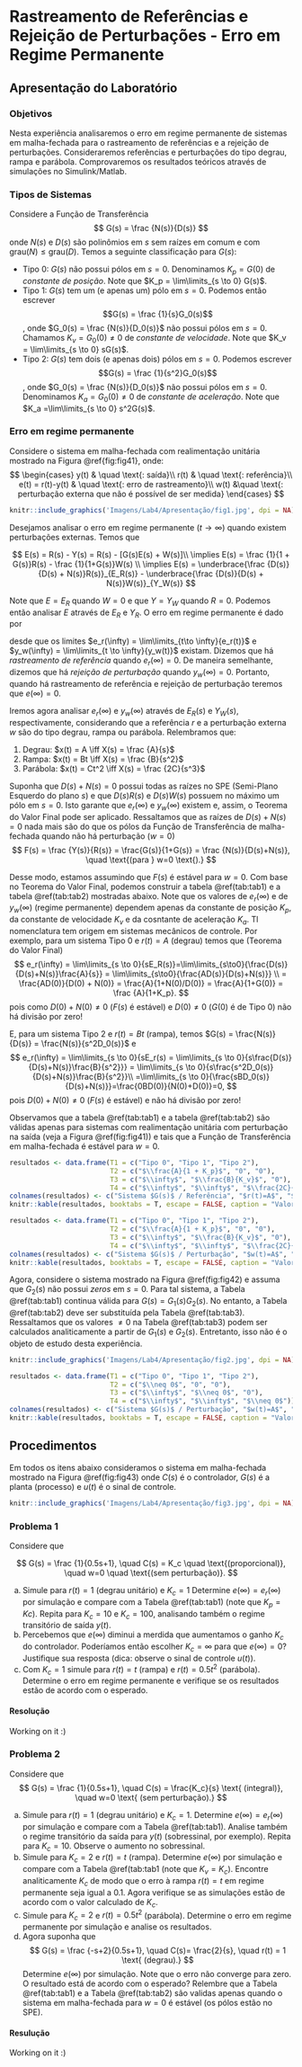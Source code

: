 # Rastreamento de Referências e Rejeição de Perturbações - Erro em Regime Permanente 

## Apresentação do Laboratório

### Objetivos

Nesta experiência analisaremos o erro em regime permanente de sistemas em malha-fechada para o rastreamento de referências e a rejeição de perturbações. Consideraremos referências e perturbações do tipo degrau, rampa e parábola. Comprovaremos os resultados teóricos através de simulações no Simulink/Matlab.

### Tipos de Sistemas

Considere a Função de Transferência
$$
G(s) = \frac {N(s)}{D(s)}
$$
onde $N(s)$ e $D(s)$ são polinômios em $s$ sem raízes em comum e com $\text{grau}(N) \leq \text{grau}(D)$. Temos a seguinte classificação para $G(s)$:

- Tipo 0: $G(s)$ não possui pólos em $s=0$. Denominamos $K_p = G(0)$ de *constante de posição*. Note que $K_p = \lim\limits_{s \to 0} G(s)$.
- Tipo 1: $G(s)$ tem um (e apenas um) pólo em $s=0$. Podemos então escrever $$G(s) = \frac {1}{s}G_0(s)$$, onde $G_0(s) = \frac {N(s)}{D_0(s)}$ não possui pólos em $s=0$. Chamamos $K_v= G_0(0) \neq 0$ de *constante de velocidade*. Note que $K_v = \lim\limits_{s \to 0} sG(s)$.
- Tipo 2: $G(s)$ tem dois (e apenas dois) pólos em $s=0$. Podemos escrever $$G(s) = \frac {1}{s^2}G_0(s)$$, onde $G_0(s) = \frac {N(s)}{D_0(s)}$ não possui pólos em $s=0$. Denominamos $K_a = G_0(0) \neq 0$ de *constante de aceleração*. Note que $K_a =\lim\limits_{s \to 0} s^2G(s)$.

### Erro em regime permanente

Considere o sistema em malha-fechada com realimentação unitária mostrado na Figura \@ref{fig:fig41}, onde:
$$
\begin{cases}
  y(t) & \quad \text{: saída}\\
  r(t) & \quad \text{: referência}\\
  e(t) = r(t)-y(t) & \quad \text{: erro de rastreamento}\\
  w(t) &\quad \text{: perturbação externa que não é possível de ser medida}
\end{cases}
$$

```r
knitr::include_graphics('Imagens/Lab4/Apresentação/fig1.jpg', dpi = NA)
```

Desejamos analisar o erro em regime permanente ($t \to \infty$) quando existem perturbações externas. Temos que

$$
E(s) = R(s) - Y(s) = R(s) - [G(s)E(s) + W(s)]\\
\implies E(s) = \frac {1}{1 + G(s)}R(s) - \frac {1}{1+G(s)}W(s) \\
\implies E(s) = \underbrace{\frac {D(s)}{D(s) + N(s)}R(s)}_{E_R(s)} - \underbrace{\frac {D(s)}{D(s) + N(s)}W(s)}_{Y_W(s)}
$$

Note que $E = E_R$ quando $W= 0$ e que $Y = Y_W$ quando $R=0$. Podemos então analisar $E$ através de $E_R$ e $Y_R$. O erro em regime permanente é dado por

\begin{align}
e(\infty) = \lim\limits_{t \to \infty}{e(t)} = e_r(\infty) - y_w(\infty), (\#eq:eq41)
\end{align}

desde que os limites $e_r(\infty) = \lim\limits_{t\to \infty}{e_r(t)}$ e $y_w(\infty) = \lim\limits_{t \to \infty}{y_w(t)}$ existam. Dizemos que há *rastreamento de referência* quando $e_r(\infty) = 0$. De maneira semelhante, dizemos que há *rejeição de perturbação* quando $y_w(\infty) = 0$. Portanto, quando há rastreamento de referência e rejeição de perturbação teremos que $e(\infty) = 0$.

Iremos agora analisar $e_r(\infty)$ e $y_w(\infty)$ através de $E_R(s)$ e $Y_W(s)$, respectivamente, considerando que a referência $r$ e a perturbação externa $w$ são do tipo degrau, rampa ou parábola. Relembramos que:

1. Degrau: $x(t) = A \iff X(s) = \frac {A}{s}$
2. Rampa: $x(t) = Bt \iff X(s) = \frac {B}{s^2}$
3. Parábola: $x(t) = Ct^2 \iff X(s) = \frac {2C}{s^3}$

Suponha que $D(s) + N(s) = 0$ possui todas as raízes no SPE (Semi-Plano Esquerdo do plano $s$) e que $D(s)R(s)$ e $D(s)W(s)$ possuem no máximo um pólo em $s=0$. Isto garante que $e_r(\infty)$ e $y_w(\infty)$ existem e, assim, o Teorema do Valor Final pode ser aplicado. Ressaltamos que as raízes de $D(s) + N(s) = 0$ nada mais são do que os pólos da Função de Transferência de malha-fechada quando não há perturbação ($w=0$)
$$
F(s) = \frac {Y(s)}{R(s)} = \frac{G(s)}{1+G(s)} = \frac {N(s)}{D(s)+N(s)}, \quad \text{(para } w=0 \text{).} 
$$

Desse modo, estamos assumindo que $F(s)$ é estável para $w=0$. Com base no Teorema do Valor Final, podemos construir a tabela \@ref(tab:tab1) e a tabela \@ref(tab:tab2) mostradas abaixo. Note que os valores de $e_r(\infty)$ e de $y_w(\infty)$ (regime permanente) dependem apenas da constante de posição $K_p$, da constante de velocidade $K_v$ e da cosntante de aceleração $K_a$. Tl nomenclatura tem origem em sistemas mecânicos de controle. Por exemplo, para um sistema Tipo 0 e $r(t)=A$ (degrau) temos que (Teorema do Valor Final)
$$
e_r(\infty) = \lim\limits_{s \to 0}{sE_R(s)}=\lim\limits_{s\to0}{\frac{D(s)}{D(s)+N(s)}\frac{A}{s}} = \lim\limits_{s\to0}{\frac{AD(s)}{D(s)+N(s)}} \\
= \frac{AD(0)}{D(0) + N(0)} = \frac{A}{1+N(0)/D(0)} = \frac{A}{1+G(0)} = \frac {A}{1+K_p}.
$$
pois como $D(0) + N(0) \neq 0$ ($F(s)$ é estável) e $D(0) \neq 0$ ($G(0)$ é de Tipo 0) não há divisão por zero!

E, para um sistema Tipo 2 e $r(t) = Bt$ (rampa), temos $G(s) = \frac{N(s)}{D(s)} = \frac{N(s)}{s^2D_0(s)}$ e
$$
e_r(\infty) = \lim\limits_{s \to 0}{sE_r(s) = \lim\limits_{s \to 0}{s\frac{D(s)}{D(s)+N(s)}\frac{B}{s^2}}} = \lim\limits_{s \to 0}{s\frac{s^2D_0(s)}{D(s)+N(s)}\frac{B}{s^2}}\\
=\lim\limits_{s \to 0}{\frac{sBD_0(s)}{D(s)+N(s)}}=\frac{0BD(0)}{N(0)+D(0)}=0,
$$
pois $D(0) + N(0) \neq 0$ ($F(s)$ é estável) e não há divisão por zero!

Observamos que a tabela \@ref(tab:tab1) e a tabela \@ref(tab:tab2) são válidas apenas para sistemas com realimentação unitária com perturbação na saída (veja a Figura \@ref(fig:fig41)) e tais que a Função de Transferência em malha-fechada é estável para $w=0$.

```r
resultados <- data.frame(T1 = c("Tipo 0", "Tipo 1", "Tipo 2"),
                         T2 = c("$\\frac{A}{1 + K_p}$", "0", "0"),
                         T3 = c("$\\infty$", "$\\frac{B}{K_v}$", "0"),
                         T4 = c("$\\infty$", "$\\infty$", "$\\frac{2C}{K_a}$"))
colnames(resultados) <- c("Sistema $G(s)$ / Referência", "$r(t)=A$", "$r(t) = Bt$", "$r(t) = Ct^2$")
knitr::kable(resultados, booktabs = T, escape = FALSE, caption = "Valores de $e_r(\\infty)$ ($w=0$)")
```

```r
resultados <- data.frame(T1 = c("Tipo 0", "Tipo 1", "Tipo 2"),
                         T2 = c("$\\frac{A}{1 + K_p}$", "0", "0"),
                         T3 = c("$\\infty$", "$\\frac{B}{K_v}$", "0"),
                         T4 = c("$\\infty$", "$\\infty$", "$\\frac{2C}{K_a}$"))
colnames(resultados) <- c("Sistema $G(s)$ / Perturbação", "$w(t)=A$", "$w(t) = Bt$", "$w(t) = Ct^2$")
knitr::kable(resultados, booktabs = T, escape = FALSE, caption = "Valores de $y_r(\\infty)$ ($r=0$ e $w$ na saída de $G(s)$)")
```

Agora, considere o sistema mostrado na Figura \@ref(fig:fig42) e assuma que $G_2(s)$ não possui *zeros* em $s=0$. Para tal sistema, a Tabela \@ref(tab:tab1) continua válida para $G(s) = G_1(s)G_2(s)$. No entanto, a Tabela \@ref(tab:tab2) deve ser substituída pela Tabela \@ref(tab:tab3). Ressaltamos que os valores $\neq 0$ na Tabela \@ref(tab:tab3) podem ser calculados analiticamente a partir de $G_1(s) \text{ e } G_2(s)$. Entretanto, isso não é o objeto de estudo desta experiência.

```r
knitr::include_graphics('Imagens/Lab4/Apresentação/fig2.jpg', dpi = NA)
```

```r
resultados <- data.frame(T1 = c("Tipo 0", "Tipo 1", "Tipo 2"),
                         T2 = c("$\\neq 0$", "0", "0"),
                         T3 = c("$\\infty$", "$\\neq 0$", "0"),
                         T4 = c("$\\infty$", "$\\infty$", "$\\neq 0$"))
colnames(resultados) <- c("Sistema $G(s)$ / Perturbação", "$w(t)=A$", "$w(t) = Bt$", "$w(t) = Ct^2$")
knitr::kable(resultados, booktabs = T, escape = FALSE, caption = "Valores de $y_r(\\infty)$ ($r=0$ e $w$ na saída de $G_2(s)$)")
```

## Procedimentos

Em todos os itens abaixo consideramos o sistema em malha-fechada mostrado na Figura \@ref(fig:fig43) onde $C(s)$ é o controlador, $G(s)$ é a planta (processo) e $u(t)$ é o sinal de controle.

```r
knitr::include_graphics('Imagens/Lab4/Apresentação/fig3.jpg', dpi = NA)
```

### Problema 1 {-}

Considere que

$$
G(s) = \frac {1}{0.5s+1}, \quad C(s) = K_c \quad \text{(proporcional)}, \quad w=0 \quad \text{(sem perturbação)}.
$$

a. Simule para $r(t) = 1$ (degrau unitário) e $K_c = 1$ Determine $e(\infty) = e_r(\infty)$ por simulação e compare com a Tabela \@ref(tab:tab1) (note que $K_p = Kc$). Repita para $K_c = 10$ e $K_c = 100$, analisando também o regime transitório de saída $y(t)$.
b. Percebemos que $e(\infty)$ diminui a merdida que aumentamos o ganho $K_c$ do controlador. Poderíamos então escolher $K_c = \infty$ para que $e(\infty) = 0$? Justifique sua resposta (dica: observe o sinal de controle $u(t)$).
c. Com $K_c = 1$ simule para $r(t) = t$ (rampa) e $r(t) = 0.5t^2$ (parábola). Determine o erro em regime permanente e verifique se os resultados estão de acordo com o esperado.

#### Resolução {-}

Working on it :)

### Problema 2 {-}

Considere que
$$
G(s) = \frac {1}{0.5s+1}, \quad C(s) = \frac{K_c}{s} \text{ (integral)}, \quad w=0 \text{ (sem perturbação).}
$$

a. Simule para $r(t) = 1$ (degrau unitário) e $K_c = 1$. Determine $e(\infty) = e_r(\infty)$ por simulação e compare com a Tabela \@ref(tab:tab1). Analise também o regime transitório da saída para $y(t)$ (sobressinal, por exemplo). Repita para $K_c = 10$. Observe o aumento no sobressinal.
b. Simule para $K_c = 2$ e $r(t) = t$ (rampa). Determine $e(\infty)$ por simulação e compare com a Tabela \@ref(tab:tab1 (note que $K_v = K_c$). Encontre analiticamente $K_c$ de modo que o erro à rampa $r(t) = t$ em regime permanente seja igual a 0.1. Agora verifique se as simulações estão de acordo com o valor calculado de $K_c$.
c. Simule para $K_c = 2$ e $r(t) = 0.5t^2$ (parábola). Determine o erro em regime permanente por simulação e analise os resultados.
d. Agora suponha que
$$
G(s) = \frac {-s+2}{0.5s+1}, \quad C(s)= \frac{2}{s}, \quad r(t) = 1 \text{ (degrau).}
$$
Determine $e(\infty)$ por simulação. Note que o erro não converge para zero. O resultado está de acordo com o esperado? Relembre que a Tabela \@ref(tab:tab1) e a Tabela \@ref(tab:tab2) são validas apenas quando o sistema em malha-fechada para $w=0$ é estável (os pólos estão no SPE).

#### Resulução {-}

Working on it :)